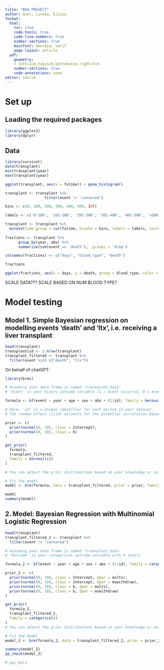 ```yaml
---
title: "BDA PROJECT"
author: Axel, Linnea, Elissa
format: 
  html:
    toc: true
    code-tools: true
    code-line-numbers: true  
    number-sections: true
    mainfont: Georgia, serif
    page-layout: article
  pdf:  
    geometry:
    - left=1cm,top=1cm,bottom=1cm,right=7cm
    number-sections: true
    code-annotations: none
editor: source
---
```


# Set up

## Loading the required packages

```r
library(ggplot2)
library(dplyr)
```

## Data

```r
library(survival)
data(transplant)
min(transplant$year)
max(transplant$year)
```

```r
ggplot(transplant, aes(x = futime)) + geom_histogram()
```

```r
transplant <- transplant %>%
                  filter(event != 'censored')

bins <- c(0, 100, 200, 300, 400, 500, Inf)

labels <- c('0-100', '101-200', '201-300', '301-400', '401-500', '>500')

transplant <- transplant %>%
  mutate(time_group = cut(futime, breaks = bins, labels = labels, include.lowest = TRUE, right = FALSE))
  
fractions <- transplant %>%
      group_by(year, abo) %>%
      summarise(sum(event == 'death'), .groups = 'drop')

colnames(fractions) <- c("days", "blood_type", "death")

fractions
```

```r
ggplot(fractions, aes(x = days, y = death, group = blood_type, color = blood_type)) + geom_line()
```

SCALE DATA??? SCALE BASED ON NUM BLOOD TYPE? 

# Model testing

## Model 1. Simple Bayesian regression on modelling events 'death' and 'ltx', i.e. receiving a liver transplant

```r
head(transplant)
transplant$id <- 1:nrow(transplant)
transplant_filtered <- transplant %>%
  filter(event %in% c("death", "ltx"))
```

On behalf of chatGPT:

```r
library(brms)

# Assuming your data frame is named 'transplant_data'
# 'Event' is your binary outcome variable (1 = event occurred, 0 = event did not occur)

formula <- bf(event ~ year + age + sex + abo + (1|id), family = bernoulli())

# Here, 'id' is a unique identifier for each person in your dataset.
# The random effect (1|id) accounts for the potential correlation between repeated measurements on the same person.

prior <- c(
  prior(normal(0, 10), class = Intercept),
  prior(normal(0, 10), class = b)
)

get_prior(
  formula,
  transplant_filtered,
  family = bernoulli()
)

# You can adjust the prior distributions based on your knowledge or assumptions about the data.

# Fit the model
model <- brm(formula, data = transplant_filtered, prior = prior, family = bernoulli(), chains = 4, iter = 2000)

```


```r
model
summary(model)
```

## 2. Model: Bayesian Regression with Multinomial Logistic Regression

```r
head(transplant)
transplant_filtered_2 <- transplant %>%
  filter(event != "censored")
```

```r
# Assuming your data frame is named 'transplant_data'
# 'Outcome' is your categorical outcome variable with 4 levels

formula_2 <- bf(event ~ year + age + sex + abo + (1|id), family = categorical())

prior_2 <- c(
  prior(normal(0, 10), class = Intercept, dpar = multx),
  prior(normal(0, 10), class = Intercept, dpar = muwithdraw),
  prior(normal(0, 10), class = b, dpar = multx),
  prior(normal(0, 10), class = b, dpar = muwithdraw)
)

get_prior(
  formula_2,
  transplant_filtered_2,
  family = categorical()
)
# You can adjust the prior distributions based on your knowledge or assumptions about the data.

# Fit the model
model_2 <- brm(formula_2, data = transplant_filtered_2, prior = prior_2, family = categorical(), chains = 4, iter = 2000)
```

```r
summary(model_2)
pp_check(model_2)

# ppc_bars
```
